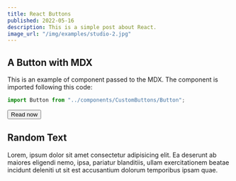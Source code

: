 ---
title: React Buttons
published: 2022-05-16
description: This is a simple post about React.
image_url: "/img/examples/studio-2.jpg"
---


## A Button with MDX

This is an example of component passed to the MDX. The component is imported following this code:
```js
import Button from "../components/CustomButtons/Button";
```
<Button size="md" color="primary">Read now</Button>

## Random Text
Lorem, ipsum dolor sit amet consectetur adipisicing elit. Ea deserunt ab maiores eligendi nemo, ipsa,
pariatur blanditiis, ullam exercitationem beatae incidunt deleniti ut sit est accusantium dolorum temporibus ipsam quae.

